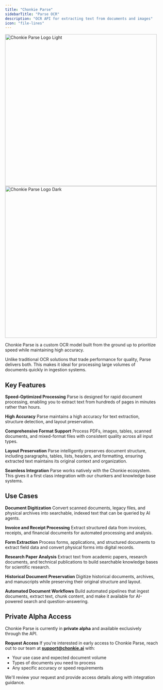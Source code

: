```yaml
---
title: "Chonkie Parse"
sidebarTitle: "Parse OCR"
description: "OCR API for extracting text from documents and images"
icon: "file-lines"
---
```


<div className="flex justify-center">

<img
  className="block dark:hidden"
  src="/assets/logo/chonkie_parse_logo_v2.png"
  alt="Chonkie Parse Logo Light"
  noZoom
  height="500"
  width="500"
/>
<img
  className="hidden dark:block"
  src="/assets/logo/chonkie_parse_logo_v2.png"
  alt="Chonkie Parse Logo Dark"
  height="500"
  width="500"
/>
</div>

Chonkie Parse is a custom OCR model built from the ground up to prioritize speed while maintaining high accuracy.

Unlike traditional OCR solutions that trade performance for quality, Parse delivers both.
This makes it ideal for processing large volumes of documents quickly in ingestion systems.

## Key Features

**Speed-Optimized Processing**
Parse is designed for rapid document processing, enabling you to extract text from hundreds of pages in minutes rather than hours.

**High Accuracy**
Parse maintains a high accuracy for text extraction, structure detection, and layout preservation.

**Comprehensive Format Support**
Process PDFs, images, tables, scanned documents, and mixed-format files with consistent quality across all input types.

**Layout Preservation**
Parse intelligently preserves document structure, including paragraphs, tables, lists, headers, and formatting, ensuring extracted text maintains its original context and organization.

**Seamless Integration**
Parse works natively with the Chonkie ecosystem. This gives it a first class integration with our chunkers and knowledge base systems.

## Use Cases

**Document Digitization**
Convert scanned documents, legacy files, and physical archives into searchable, indexed text that can be queried by AI agents.

**Invoice and Receipt Processing**
Extract structured data from invoices, receipts, and financial documents for automated processing and analysis.

**Form Extraction**
Process forms, applications, and structured documents to extract field data and convert physical forms into digital records.

**Research Paper Analysis**
Extract text from academic papers, research documents, and technical publications to build searchable knowledge bases for scientific research.

**Historical Document Preservation**
Digitize historical documents, archives, and manuscripts while preserving their original structure and layout.

**Automated Document Workflows**
Build automated pipelines that ingest documents, extract text, chunk content, and make it available for AI-powered search and question-answering.

## Private Alpha Access

Chonkie Parse is currently in **private alpha** and available exclusively through the API.

**Request Access**
If you're interested in early access to Chonkie Parse, reach out to our team at **support@chonkie.ai** with:

- Your use case and expected document volume
- Types of documents you need to process
- Any specific accuracy or speed requirements

We'll review your request and provide access details along with integration guidance.
